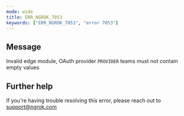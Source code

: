 ```yaml
---
mode: wide
title: ERR_NGROK_7053
keywords: ["ERR_NGROK_7053", "error 7053"]
---
```


## Message

Invalid edge module, OAuth provider `PROVIDER` teams must not contain empty values

## Further help

If you're having trouble resolving this error, please reach out to [support@ngrok.com](mailto:support@ngrok.com?subject=Help%20with%20ERR_NGROK_7053)
